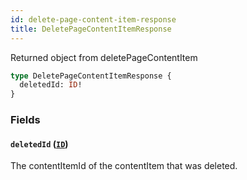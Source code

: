 ```yaml
---
id: delete-page-content-item-response
title: DeletePageContentItemResponse
---
```



Returned object from deletePageContentItem


```graphql
type DeletePageContentItemResponse {
  deletedId: ID!
}
```


### Fields

#### `deletedId` ([`ID`](/developers/demandhq-apis/demand-api/graphql/reference/scalars/id))

The contentItemId of the contentItem that was deleted.




